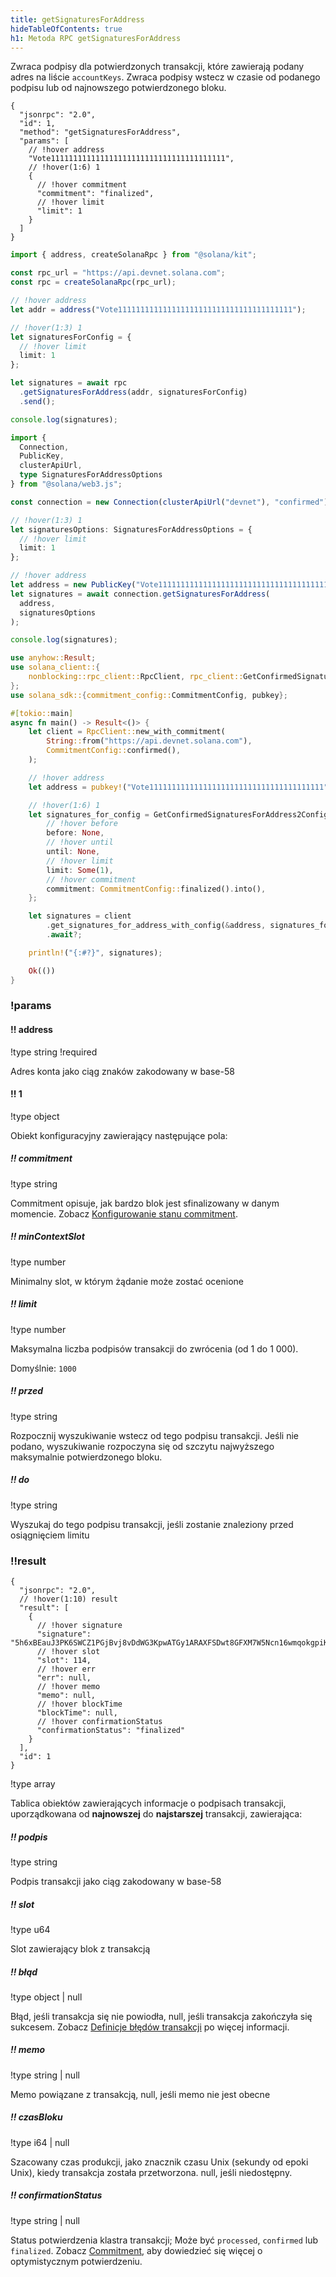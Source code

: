 ```yaml
---
title: getSignaturesForAddress
hideTableOfContents: true
h1: Metoda RPC getSignaturesForAddress
---
```


Zwraca podpisy dla potwierdzonych transakcji, które zawierają podany adres na
liście `accountKeys`. Zwraca podpisy wstecz w czasie od podanego podpisu lub od
najnowszego potwierdzonego bloku.

<APIMethod>

```jsonc !!request curl
{
  "jsonrpc": "2.0",
  "id": 1,
  "method": "getSignaturesForAddress",
  "params": [
    // !hover address
    "Vote111111111111111111111111111111111111111",
    // !hover(1:6) 1
    {
      // !hover commitment
      "commitment": "finalized",
      // !hover limit
      "limit": 1
    }
  ]
}
```

```ts !!request title="Kit"
import { address, createSolanaRpc } from "@solana/kit";

const rpc_url = "https://api.devnet.solana.com";
const rpc = createSolanaRpc(rpc_url);

// !hover address
let addr = address("Vote111111111111111111111111111111111111111");

// !hover(1:3) 1
let signaturesForConfig = {
  // !hover limit
  limit: 1
};

let signatures = await rpc
  .getSignaturesForAddress(addr, signaturesForConfig)
  .send();

console.log(signatures);
```

```ts !!request title="web3.js"
import {
  Connection,
  PublicKey,
  clusterApiUrl,
  type SignaturesForAddressOptions
} from "@solana/web3.js";

const connection = new Connection(clusterApiUrl("devnet"), "confirmed");

// !hover(1:3) 1
let signaturesOptions: SignaturesForAddressOptions = {
  // !hover limit
  limit: 1
};

// !hover address
let address = new PublicKey("Vote111111111111111111111111111111111111111");
let signatures = await connection.getSignaturesForAddress(
  address,
  signaturesOptions
);

console.log(signatures);
```

```rs !!request title="Rust"
use anyhow::Result;
use solana_client::{
    nonblocking::rpc_client::RpcClient, rpc_client::GetConfirmedSignaturesForAddress2Config,
};
use solana_sdk::{commitment_config::CommitmentConfig, pubkey};

#[tokio::main]
async fn main() -> Result<()> {
    let client = RpcClient::new_with_commitment(
        String::from("https://api.devnet.solana.com"),
        CommitmentConfig::confirmed(),
    );

    // !hover address
    let address = pubkey!("Vote111111111111111111111111111111111111111");

    // !hover(1:6) 1
    let signatures_for_config = GetConfirmedSignaturesForAddress2Config {
        // !hover before
        before: None,
        // !hover until
        until: None,
        // !hover limit
        limit: Some(1),
        // !hover commitment
        commitment: CommitmentConfig::finalized().into(),
    };

    let signatures = client
        .get_signatures_for_address_with_config(&address, signatures_for_config)
        .await?;

    println!("{:#?}", signatures);

    Ok(())
}
```

### !params

#### !! address

!type string
!required

Adres konta jako ciąg znaków zakodowany w base-58

#### !! 1

!type object

Obiekt konfiguracyjny zawierający następujące pola:

##### !! commitment

!type string

Commitment opisuje, jak bardzo blok jest sfinalizowany w danym momencie. Zobacz
[Konfigurowanie stanu commitment](/docs/rpc#configuring-state-commitment).

##### !! minContextSlot

!type number

Minimalny slot, w którym żądanie może zostać ocenione

##### !! limit

!type number

Maksymalna liczba podpisów transakcji do zwrócenia (od 1 do 1 000).

Domyślnie: `1000`

##### !! przed

!type string

Rozpocznij wyszukiwanie wstecz od tego podpisu transakcji. Jeśli nie podano,
wyszukiwanie rozpoczyna się od szczytu najwyższego maksymalnie potwierdzonego
bloku.

##### !! do

!type string

Wyszukaj do tego podpisu transakcji, jeśli zostanie znaleziony przed
osiągnięciem limitu

### !!result

```jsonc !response
{
  "jsonrpc": "2.0",
  // !hover(1:10) result
  "result": [
    {
      // !hover signature
      "signature": "5h6xBEauJ3PK6SWCZ1PGjBvj8vDdWG3KpwATGy1ARAXFSDwt8GFXM7W5Ncn16wmqokgpiKRLuS83KUxyZyv2sUYv",
      // !hover slot
      "slot": 114,
      // !hover err
      "err": null,
      // !hover memo
      "memo": null,
      // !hover blockTime
      "blockTime": null,
      // !hover confirmationStatus
      "confirmationStatus": "finalized"
    }
  ],
  "id": 1
}
```

!type array

Tablica obiektów zawierających informacje o podpisach transakcji, uporządkowana
od **najnowszej** do **najstarszej** transakcji, zawierająca:

##### !! podpis

!type string

Podpis transakcji jako ciąg zakodowany w base-58

##### !! slot

!type u64

Slot zawierający blok z transakcją

##### !! błąd

!type object | null

Błąd, jeśli transakcja się nie powiodła, null, jeśli transakcja zakończyła się
sukcesem. Zobacz
[Definicje błędów transakcji](https://github.com/solana-labs/solana/blob/c0c60386544ec9a9ec7119229f37386d9f070523/sdk/src/transaction/error.rs#L13)
po więcej informacji.

##### !! memo

!type string | null

Memo powiązane z transakcją, null, jeśli memo nie jest obecne

##### !! czasBloku

!type i64 | null

Szacowany czas produkcji, jako znacznik czasu Unix (sekundy od epoki Unix),
kiedy transakcja została przetworzona. null, jeśli niedostępny.

##### !! confirmationStatus

!type string | null

Status potwierdzenia klastra transakcji; Może być `processed`, `confirmed` lub
`finalized`. Zobacz [Commitment](/docs/rpc/#configuring-state-commitment), aby
dowiedzieć się więcej o optymistycznym potwierdzeniu.

</APIMethod>
